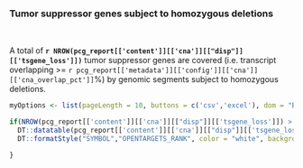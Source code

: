 ### Tumor suppressor genes subject to homozygous deletions
<br>

A total of __`r NROW(pcg_report[['content']][['cna']][["disp"]][['tsgene_loss']])`__ tumor suppressor genes are covered (i.e. transcript overlapping >= `r pcg_report[['metadata']][['config']][['cna']][['cna_overlap_pct']]`%) by genomic segments subject to homozygous deletions.

```r
myOptions <- list(pageLength = 10, buttons = c('csv','excel'), dom = "Bfrtip", scrollCollapse = T)

if(NROW(pcg_report[['content']][['cna']][["disp"]][['tsgene_loss']]) > 0){
  DT::datatable(pcg_report[['content']][['cna']][["disp"]][['tsgene_loss']], options = myOptions, escape=F, extensions = "Responsive") |>
  DT::formatStyle("SYMBOL","OPENTARGETS_RANK", color = "white", backgroundColor = DT::styleInterval(pcg_report[['content']][['report_display_config']][['opentargets_rank']][['breaks']], pcg_report[['content']][['report_display_config']][['opentargets_rank']][['colors']]))

}
```

<br><br>
